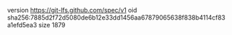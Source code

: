 version https://git-lfs.github.com/spec/v1
oid sha256:7885d2f72d5080de6b12e33dd1456aa67879065638f838b4114cf83a1efd5ea3
size 1879
